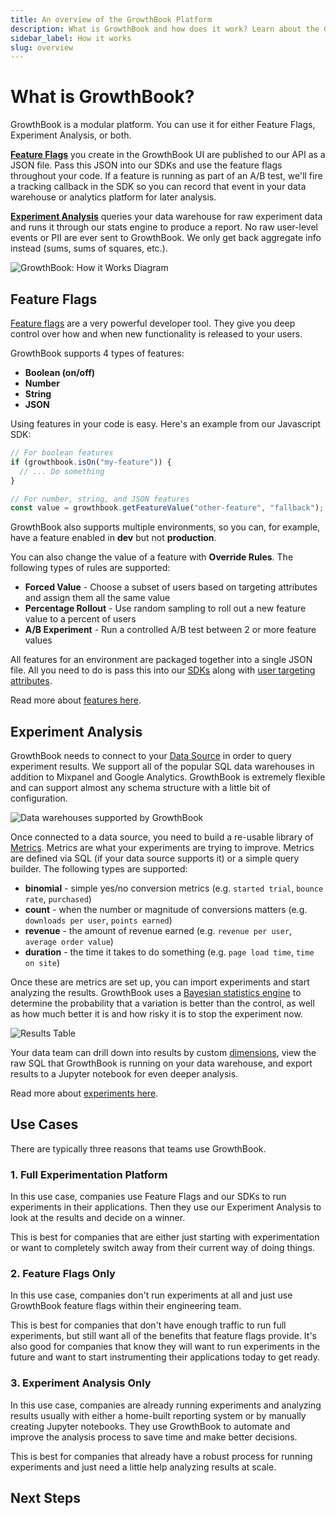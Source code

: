 ```yaml
---
title: An overview of the GrowthBook Platform
description: What is GrowthBook and how does it work? Learn about the GrowthBook platform and how it can help you grow your business.
sidebar_label: How it works
slug: overview
---
```



# What is GrowthBook?

GrowthBook is a modular platform. You can use it for either Feature Flags, Experiment Analysis, or both.

[**Feature Flags**](/features) you create in the GrowthBook UI are published to our API as a JSON file. Pass this JSON into our SDKs and use the feature flags throughout your code. If a feature is running as part of an A/B test, we'll fire a tracking callback in the SDK so you can record that event in your data warehouse or analytics platform for later analysis.

[**Experiment Analysis**](/experimentation-analysis/experiments) queries your data warehouse for raw experiment data and runs it through our stats engine to produce a report. No raw user-level events or PII are ever sent to GrowthBook. We only get back aggregate info instead (sums, sums of squares, etc.).

<div style={{textAlign: 'center'}}>

![GrowthBook: How it Works Diagram](/images/feature-flagging-experimentation-diagram-766.png)

</div>

## Feature Flags

[Feature flags](/features) are a very powerful developer tool. They give you deep control over how and when new functionality is released to your users.

GrowthBook supports 4 types of features:

- **Boolean (on/off)**
- **Number**
- **String**
- **JSON**

Using features in your code is easy. Here's an example from our Javascript SDK:

```js
// For boolean features
if (growthbook.isOn("my-feature")) {
  // ... Do something
}

// For number, string, and JSON features
const value = growthbook.getFeatureValue("other-feature", "fallback");
```

GrowthBook also supports multiple environments, so you can, for example, have a feature enabled in **dev** but not **production**.

You can also change the value of a feature with **Override Rules**. The following types of rules are supported:

- **Forced Value** - Choose a subset of users based on targeting attributes and assign them all the same value
- **Percentage Rollout** - Use random sampling to roll out a new feature value to a percent of users
- **A/B Experiment** - Run a controlled A/B test between 2 or more feature values

All features for an environment are packaged together into a single JSON file. All you need to do is pass this into our [SDKs](/lib) along with [user targeting attributes](/features#targeting-attributes).

Read more about [features here](/features).

## Experiment Analysis

GrowthBook needs to connect to your [Data Source](/experimentation-analysis/connecting-to-your-data-warehouse) in order to query experiment results. We support all of the popular SQL data warehouses in addition to Mixpanel and Google Analytics. GrowthBook is extremely flexible and can support almost any schema structure with a little bit of configuration.

![Data warehouses supported by GrowthBook](/images/GrowthBook-supported-DB-766.png)

Once connected to a data source, you need to build a re-usable library of [Metrics](/experimentation-analysis/metrics). Metrics are what your experiments are trying to improve. Metrics are defined via SQL (if your data source supports it) or a simple query builder. The following types are supported:

- **binomial** - simple yes/no conversion metrics (e.g. `started trial`, `bounce rate`, `purchased`)
- **count** - when the number or magnitude of conversions matters (e.g. `downloads per user`, `points earned`)
- **revenue** - the amount of revenue earned (e.g. `revenue per user`, `average order value`)
- **duration** - the time it takes to do something (e.g. `page load time`, `time on site`)

Once these are metrics are set up, you can import experiments and start analyzing the results. GrowthBook uses a [Bayesian statistics engine](/statistics/overview) to determine the probability that a variation is better than the control, as well as how much better it is and how risky it is to stop the experiment now.

![Results Table](/images/results-table.png)

Your data team can drill down into results by custom [dimensions](/experimentation-analysis/dimensions), view the raw SQL that GrowthBook is running on your data warehouse, and export results to a Jupyter notebook for even deeper analysis.

Read more about [experiments here](/experimentation-analysis/experiments).

## Use Cases

There are typically three reasons that teams use GrowthBook.

### 1. Full Experimentation Platform

In this use case, companies use Feature Flags and our SDKs to run experiments in their applications. Then they use our Experiment Analysis to look at the results and decide on a winner.

This is best for companies that are either just starting with experimentation or want to completely switch away from their current way of doing things.

### 2. Feature Flags Only

In this use case, companies don't run experiments at all and just use GrowthBook feature flags within their engineering team.

This is best for companies that don't have enough traffic to run full experiments, but still want all of the benefits that feature flags provide. It's also good for companies that know they will want to run experiments in the future and want to start instrumenting their applications today to get ready.

### 3. Experiment Analysis Only

In this use case, companies are already running experiments and analyzing results usually with either a home-built reporting system or by manually creating Jupyter notebooks. They use GrowthBook to automate and improve the analysis process to save time and make better decisions.

This is best for companies that already have a robust process for running experiments and just need a little help analyzing results at scale.

## Next Steps

<div className="row is-multiline">
    <div className="col col--4">
        <ButtonCard
            to={'/self-host'}
            title="Self-Host"
            description="Learn about running GrowthBook on your own infrastructure"
            style={{ height: '100%' }}
        ></ButtonCard>
    </div>
    <div className="col col--4">
        <ButtonCard
            to={'/lib'}
            title="SDK Docs"
            description="Learn about the GrowthBook SDKs"
            style={{ height: '100%' }}
            color="default"
        ></ButtonCard>
    </div>
    <div className="col col--4">
        <ButtonCard
            to={'/faq'}
            title="FAQ"
            description="Frequently asked questions"
            style={{ height: '100%' }}
            color="default"
        ></ButtonCard>
    </div>
</div>

